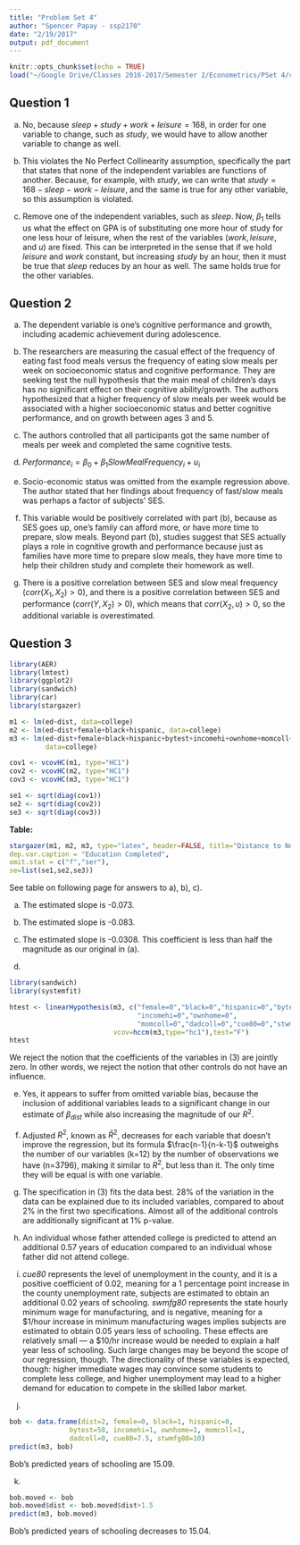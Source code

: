 ```yaml
---
title: "Problem Set 4"
author: "Spencer Papay - ssp2170"
date: "2/19/2017"
output: pdf_document
---
```


```r
knitr::opts_chunk$set(echo = TRUE)
load("~/Google Drive/Classes 2016-2017/Semester 2/Econometrics/PSet 4/college.rdata")
```

## Question 1

a) No, because $sleep + study + work + leisure = 168$, in order for one variable to change, such as $study$, we would have to allow another variable to change as well.

b) This violates the No Perfect Collinearity assumption, specifically the part that states that none of the independent variables are functions of another. Because, for example, with $study$, we can write that $study = 168 - sleep - work - leisure$, and the same is true for any other variable, so this assumption is violated.

c) Remove one of the independent variables, such as $sleep$. Now, $\beta_1$ tells us what the effect on GPA is of substituting one more hour of study for one less hour of leisure, when the rest of the variables ($work, leisure,$ and $u$) are fixed. This can be interpreted in the sense that if we hold $leisure$ and $work$ constant, but increasing $study$ by an hour, then it must be true that $sleep$ reduces by an hour as well. The same holds true for the other variables. 

## Question 2

a)
The dependent variable is one's cognitive performance and growth, including academic achievement during adolescence.

b)
The researchers are measuring the casual effect of the frequency of eating fast food meals versus the frequency of eating slow meals per week on socioeconomic status and cognitive performance. They are seeking test the null hypothesis that the main meal of children's days has no significant effect on their cognitive ability/growth. 
The authors hypothesized that a higher frequency of slow meals per week would be associated with a higher socioeconomic status and better cognitive performance, and on growth between ages 3 and 5.

c) 
The authors controlled that all participants got the same number of meals per week and completed the same cognitive tests.

d)
$Performance_i = \beta_0 + \beta_1 Slow Meal Frequency_i + u_i$

e)
Socio-economic status was omitted from the example regression above. The author stated that her findings about frequency of fast/slow meals was perhaps a factor of subjects' SES.

f)
This variable would be positively correlated with part (b), because as SES goes up, one's family can afford more, or have more time to prepare, slow meals. Beyond part (b), studies suggest that SES actually plays a role in cognitive growth and performance because just as families have more time to prepare slow meals, they have more time to help their children study and complete their homework as well.

g)
There is a positive correlation between SES and slow meal frequency ($corr(X_1,X_2)>0$), and there is a positive correlation between SES and performance ($corr(Y,X_2)>0$), which means that $corr(X_2,u)>0$, so the additional variable is overestimated.

## Question 3
```r
library(AER)
library(lmtest)
library(ggplot2)
library(sandwich)
library(car)
library(stargazer)
```

```r
m1 <- lm(ed~dist, data=college)
m2 <- lm(ed~dist+female+black+hispanic, data=college)
m3 <- lm(ed~dist+female+black+hispanic+bytest+incomehi+ownhome+momcoll+dadcoll+cue80+stwmfg80,
         data=college)

cov1 <- vcovHC(m1, type="HC1")
cov2 <- vcovHC(m2, type="HC1")
cov3 <- vcovHC(m3, type="HC1")

se1 <- sqrt(diag(cov1))
se2 <- sqrt(diag(cov2))
se3 <- sqrt(diag(cov3))
```

**Table:**
```r
stargazer(m1, m2, m3, type="latex", header=FALSE, title="Distance to Nearest College",
dep.var.caption = "Education Completed",
omit.stat = c("f","ser"),
se=list(se1,se2,se3))
```
See table on following page for answers to a), b), c).

a)
The estimated slope is -0.073.

b) 
The estimated slope is -0.083.

c)
The estimated slope is -0.0308. This coefficient is less than half the magnitude as our original in (a).

d)
```r
library(sandwich)
library(systemfit)
```

```r
htest <- linearHypothesis(m3, c("female=0","black=0","hispanic=0","bytest=0",
                                "incomehi=0","ownhome=0",
                                "momcoll=0","dadcoll=0","cue80=0","stwmfg80=0"),
                          vcov=hccm(m3,type="hc1"),test="F")
htest
```
We reject the notion that the coefficients of the variables in (3) are jointly zero. In other words, we reject the notion that other controls do not have an influence.

e)
Yes, it appears to suffer from omitted variable bias, because the inclusion of additional variables leads to a significant change in our estimate of $\beta_{dist}$ while also increasing the magnitude of our $R^2$.

f)
Adjusted $R^2$, known as $\bar{R}^2$, decreases for each variable that doesn't improve the regression, but its formula $\frac{n-1}{n-k-1}$ outweighs the number of our variables (k=12) by the number of observations we have (n=3796), making it similar to $R^2$, but less than it. The only time they will be equal is with one variable.

g)
The specification in (3) fits the data best. 28% of the variation in the data can be explained due to its included variables, compared to about 2% in the first two specifications. Almost all of the additional controls are additionally significant at 1% p-value.

h)
An individual whose father attended college is predicted to attend an additional 0.57 years of education compared to an individual whose father did not attend college.

i)
*cue80* represents the level of unemployment in the county, and it is a positive coefficient of 0.02, meaning for a 1 percentage point increase in the county unemployment rate, subjects are estimated to obtain an additional 0.02 years of schooling. 
*swmfg80* represents the state hourly minimum wage for manufacturing, and is negative, meaning for a $1/hour increase in minimum manufacturing wages implies subjects are estimated to obtain 0.05 years less of schooling.
These effects are relatively small — a $10/hr increase would be needed to explain a half year less of schooling. Such large changes may be beyond the scope of our regression, though. The directionality of these variables is expected, though: higher immediate wages may convince some students to complete less college, and higher unemployment may lead to a higher demand for education to compete in the skilled labor market.

j)
```r
bob <- data.frame(dist=2, female=0, black=1, hispanic=0,
               bytest=58, incomehi=1, ownhome=1, momcoll=1, 
               dadcoll=0, cue80=7.5, stwmfg80=10)
predict(m3, bob)
```
Bob's predicted years of schooling are 15.09.

k) 
```r
bob.moved <- bob
bob.moved$dist <- bob.moved$dist+1.5
predict(m3, bob.moved)
```
Bob's predicted years of schooling decreases to 15.04.